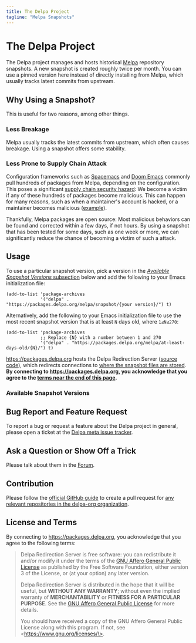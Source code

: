 ```yaml
---
title: The Delpa Project
tagline: "Melpa Snapshots"
---
```


<!--
@license AGPL-3.0-or-later

Copyright(C) 2025 Hong Xu <hong@topbug.net>

This program is free software: you can redistribute it and/or modify
it under the terms of the GNU General Public License as
published by the Free Software Foundation, either version 3 of the
License, or (at your option) any later version.

This program is distributed in the hope that it will be useful,
but WITHOUT ANY WARRANTY; without even the implied warranty of
MERCHANTABILITY or FITNESS FOR A PARTICULAR PURPOSE. See the
GNU General Public License for more details.

You should have received a copy of the GNU General Public License
along with this program. If not, see <https://www.gnu.org/licenses/>.
-->


# The Delpa Project

The Delpa project manages and hosts historical [Melpa][] repository snapshots. A
new snapshot is created roughly twice per month. You can use a pinned version
here instead of directly installing from Melpa, which usually tracks latest
commits from upstream.

## Why Using a Snapshot?

This is useful for two reasons, among other things.

### Less Breakage

Melpa usually tracks the latest commits from upstream, which often causes
breakage. Using a snapshot offers some stability.

### Less Prone to Supply Chain Attack

Configuration frameworks such as [Spacemacs][] and [Doom Emacs][] commonly pull
hundreds of packages from Melpa, depending on the configuration. This poses a
significant [supply chain security
hazard](https://en.wikipedia.org/wiki/Supply_chain_attack): We become a victim
if any of these hundreds of packages become malicious. This can happen for many
reasons, such as when a maintainer's account is hacked, or a maintainer becomes
malicious ([example](https://github.com/vuejs/vue-cli/issues/7054)).

Thankfully, Melpa packages are open source: Most malicious behaviors can be
found and corrected within a few days, if not hours. By using a snapshot that
has been tested for some days, such as one week or more, we can significantly
reduce the chance of becoming a victim of such a attack.

## Usage

To use a particular snapshot version, pick a version in the [_Available Snapshot
Versions_ subsection](#available-snapshot-versions) below and add the following
to your Emacs initialization file:

```emacs-lisp
(add-to-list 'package-archives
             '("delpa" . "https://packages.delpa.org/melpa/snapshot/{your version}/") t)
```

Alternatively, add the following to your Emacs initialization file to use the
most recent snapshot version that is at least `N` days old, where `1≤N≤270`:

```emacs-lisp
(add-to-list 'package-archives
             ;; Replace {N} with a number between 1 and 270
             '("delpa" . "https://packages.delpa.org/melpa/at-least-days-old/{N}/") t)
```

https://packages.delpa.org hosts the Delpa Redirection Server ([source
code](https://github.com/delpa-org/redirection-server)), which redirects
connections to [where the snapshot files are
stored](https://github.com/orgs/delpa-org/repositories?q=melpa-snapshot-). **By
connecting to https://packages.delpa.org, you acknowledge that you agree to the
[terms near the end of this page](#terms).**

<h3 id="available-snapshot-versions">Available Snapshot Versions</h3>

<SnapshotVersions />

## Bug Report and Feature Request

To report a bug or request a feature about the Delpa project in general, please
open a ticket at the [Delpa meta issue tracker][].

## Ask a Question or Show Off a Trick

Please talk about them in the [Forum][].

## Contribution

Please follow the [official GitHub guide][] to create a pull request for [any
relevant repositories in the delpa-org
organization](https://github.com/orgs/delpa-org/repositories).

<h2 id="terms">License and Terms</h2>

By connecting to https://packages.delpa.org, you acknowledge that you agree to
the following terms:

> Delpa Redirection Server is free software: you can redistribute it and/or
> modify it under the terms of the [GNU Affero General Public License][] as
> published by the Free Software Foundation, either version 3 of the License, or
> (at your option) any later version.
>
> Delpa Redirection Server is distributed in the hope that it will be useful,
> but **WITHOUT ANY WARRANTY**; without even the implied warranty of
> **MERCHANTABILITY** or **FITNESS FOR A PARTICULAR PURPOSE**. See the
> [GNU Affero General Public License][] for more details.
>
> You should have received a copy of the GNU Affero General Public License along
> with this program. If not, see \<https://www.gnu.org/licenses/\>.

[Delpa meta issue tracker]: https://github.com/delpa-org/meta/issues
[Doom Emacs]: https://doomemacs.org
[Forum]: https://github.com/delpa-org/meta/discussions
[GNU Affero General Public License]: https://raw.githubusercontent.com/delpa-org/redirection-server/refs/heads/master/COPYING
[Melpa]: https://melpa.org
[Spacemacs]: https://www.spacemacs.org/
[official GitHub guide]: https://docs.github.com/en/pull-requests/collaborating-with-pull-requests/proposing-changes-to-your-work-with-pull-requests
